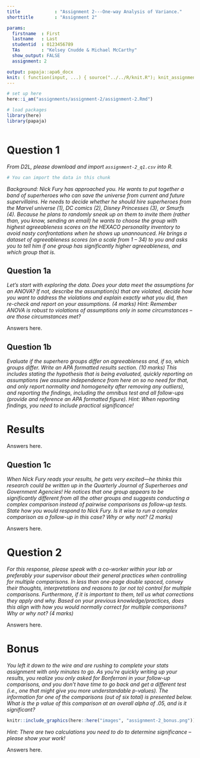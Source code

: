 ```yaml
---
title             : "Assignment 2---One-way Analysis of Variance."
shorttitle        : "Assignment 2"

params:
  firstname  : First
  lastname   : Last
  studentid  : 0123456789
  TAs        : "Kelsey Cnudde & Michael McCarthy"
  show_output: FALSE
  assignment: 2

output: papaja::apa6_docx
knit: ( function(input, ...) { source("../../R/knit.R"); knit_assignment(input, ...) })
---
```


```r
# set up here
here::i_am("assignments/assignment-2/assignment-2.Rmd")

# load packages
library(here)
library(papaja)
```

```r
```

# Question 1

*From D2L, please download and import `assignment-2_q1.csv` into R.*

```r
# You can import the data in this chunk

```

*Background: Nick Fury has approached you. He wants to put together a band of superheroes who can save the universe from current and future supervillains. He needs to decide whether he should hire superheroes from the Marvel universe (1), DC comics (2), Disney Princesses (3), or Smurfs (4). Because he plans to randomly sneak up on them to invite them (rather than, you know, sending an email) he wants to choose the group with highest agreeableness scores on the HEXACO personality inventory to avoid nasty confrontations when he shows up unannounced. He brings a dataset of agreeableness scores (on a scale from 1 – 34) to you and asks you to tell him if one group has significantly higher agreeableness, and which group that is.*

## Question 1a

*Let’s start with exploring the data. Does your data meet the assumptions for an ANOVA? If not, describe the assumption(s) that are violated, decide how you want to address the violations and explain exactly what you did, then re-check and report on your assumptions. (4 marks) Hint: Remember ANOVA is robust to violations of assumptions only in some circumstances – are those circumstances met?*

Answers here.

\newpage

## Question 1b

*Evaluate if the superhero groups differ on agreeableness and, if so, which groups differ. Write an APA formatted results section. (10 marks) This includes stating the hypothesis that is being evaluated, quickly reporting on assumptions (we assume independence from here on so no need for that, and only report normality and homogeneity after removing any outliers), and reporting the findings, including the omnibus test and all follow-ups (provide and reference an APA formatted figure). Hint: When reporting findings, you need to include practical significance!*

# Results

Answers here.

\newpage

## Question 1c

*When Nick Fury reads your results, he gets very excited---he thinks this research could be written up in the Quarterly Journal of Superheroes and Government Agencies! He notices that one group appears to be significantly different from all the other groups and suggests conducting a complex comparison instead of pairwise comparisons as follow-up tests. State how you would respond to Nick Fury. Is it wise to run a complex comparison as a follow-up in this case? Why or why not? (2 marks)*

Answers here.

\newpage

# Question 2

*For this response, please speak with a co-worker within your lab or preferably your supervisor about their general practices when controlling for multiple comparisons. In less than one-page double spaced, convey their thoughts, interpretations and reasons to (or not to) control for multiple comparisons. Furthermore, if it is important to them, tell us what corrections they apply and why. Based on your previous knowledge/practices, does this align with how you would normally correct for multiple comparisons? Why or why not? (4 marks)*

Answers here.

\newpage

# Bonus

*You left it down to the wire and are rushing to complete your stats assignment with only minutes to go. As you’re quickly writing up your results, you realize you only asked for Bonferroni in your follow-up comparisons, and you don’t have time to go back and get a different test (i.e., one that might give you more understandable p-values). The information for one of the comparisons (out of six total) is presented below. What is the p value of this comparison at an overall alpha of .05, and is it significant?*

```r
knitr::include_graphics(here::here("images", "assignment-2_bonus.png"))
```

*Hint: There are two calculations you need to do to determine significance – please show your work!*

Answers here.
